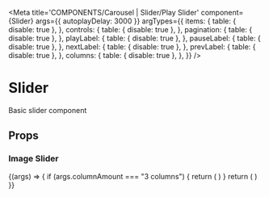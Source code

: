 
<Meta
  title='COMPONENTS/Carousel | Slider/Play Slider'
  component={Slider}
  args={{ autoplayDelay: 3000 }}
  argTypes={{
    items: {
      table: { disable: true },
    },
    controls: {
      table: { disable: true },
    },
    pagination: {
      table: { disable: true },
    },
    playLabel: {
      table: { disable: true },
    },
    pauseLabel: {
      table: { disable: true },
    },
    nextLabel: {
      table: { disable: true },
    },
    prevLabel: {
      table: { disable: true },
    },
    columns: {
      table: { disable: true },
    },
  }}
/>

# Slider

Basic slider component

## Props

<Props of={Slider} />

### Image Slider

<Preview>
  <Story
    name='Play Slider'
    args={{ columnAmount: "3 columns" }}
    argTypes={{
      columnAmount: {
        name: "Accordions amount",
        control: { type: "select" },
        options: ["3 columns", "1 column"],
      },
    }}
  >
    {(args) => {
      if (args.columnAmount === "3 columns") {
        return (
          <Wrapper>
            <Slider items={imageSliderData} columns={[1, 2, 3]} {...args} />
          </Wrapper>
        )
      }
      return (
        <Wrapper>
          <Slider items={imageSliderData} columns={1} {...args} />
        </Wrapper>
      )
    }}
  </Story>
</Preview>
